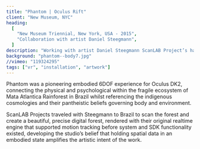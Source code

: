 ```yaml
---
title: "Phantom | Oculus Rift"
client: "New Museum, NYC"
heading:
  [
    "New Museum Triennial, New York, USA - 2015",
    "Collaboration with artist Daniel Steegmann",
  ]
description: "Working with artist Daniel Steegmann ScanLAB Project’s have installed a new immersive experience at the New Museum, New York. Utilising the Oculus Development Kit2, visitors are invited to transport their senses to the dense Brazilian Rainforest."
background: "phantom--body7.jpg"
//vimeo: "119324295"
tags: ["vr", "installation", "artwork"]
---
```



Phantom was a pioneering embodied 6DOF experience for Oculus DK2, connecting the physical and psychological within the fragile ecosystem of Mata Atlantica Rainforest in Brazil whilst referencing the indigenous cosmologies and their pantheistic beliefs governing body and environment.

ScanLAB Projects traveled with Steegmann to Brazil to scan the forest and create a beautiful, precise digital forest, rendered with their original realtime engine that supported motion tracking before system and SDK functionality existed, developing the studio’s belief that holding spatial data in an embodied state amplifies the artistic intent of the work.

<ImageMagic
  href="phantom--body2.jpg"
  caption=""
/>
<ImageMagic
  href="phantom--body3.jpg"
  caption=""
/>
<InlineImages>
  <ImageMagic
    href="phantom--body1.jpg"
    caption="Testing at colour within the scene"
  />
  <ImageMagic
    href="phantom--body4.jpg"
    caption="Overview of the pointcloud scene within the forest."
  />
</InlineImages>
<ImageMagic
  href="phantom--body5.jpg"
  caption="View from within the Oculus headset"
/>
<ImageMagic
  href="phantom--body6.jpg"
  caption="View from within the Oculus headset"
/>
